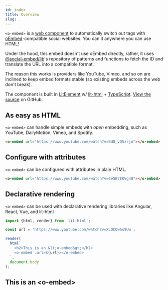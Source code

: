 ```yaml
---
id: index
title: Overview
slug: .
---
```


`<o-embed>` is a [web component] to automatically switch out tags with
[oEmbed]-compatible social websites. You can it anywhere you can use HTML!

Under the hood, this embed doesn't use oEmbed directly, rather, it uses [@social-embed/lib](../lib/index.mdx)'s
repository of patterns and functions to fetch the ID and translate the URL into a compatible format.

The reason this works is providers like YouTube, Vimeo, and so on are inclined to keep embed
formats stable (so existing embeds across the web don't break).

The component is built in [LitElement] w/ [lit-html] + [TypeScript]. [View the source](https://github.com/social-embed/social-embed/tree/master/packages/wc) on GitHub.

[web component]: https://developer.mozilla.org/en-US/docs/Web/Web_Components
[oembed]: https://oembed.com/
[LitElement]: https://lit-element.polymer-project.org/
[lit-html]: https://lit-html.polymer-project.org/
[TypeScript]: https://www.typescriptlang.org/

## As easy as HTML

`<o-embed>` can handle simple embeds with _open_ embedding, such as YouTube, DailyMotion,
Vimeo, and Spotify.

```html
<o-embed url="https://www.youtube.com/watch?v=Bd8_vO5zrjo"></o-embed>
```

<o-embed url="https://www.youtube.com/watch?v=Bd8_vO5zrjo"></o-embed>

## Configure with attributes

`<o-embed>` can be configured with attributes in plain HTML.

```html
<o-embed url="https://www.youtube.com/watch?v=6e5B7EKVg48"></o-embed>
```

<o-embed url="https://www.youtube.com/watch?v=6e5B7EKVg48"></o-embed>

## Declarative rendering

`<o-embed>` can be used with declarative rendering libraries like Angular, React, Vue, and lit-html

```js
import {html, render} from 'lit-html';

const url = 'https://www.youtube.com/watch?v=XLOCQw5s9Uw';

render(
  html`
    <h2>This is an &lt;o-embed&gt;</h2>
    <o-embed .url=${url}></o-embed>
  `,
  document.body
);
```

<h2>This is an &lt;o-embed&gt;</h2>
<o-embed url="https://www.youtube.com/watch?v=XLOCQw5s9Uw"></o-embed>
